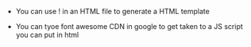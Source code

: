 * You can use ! in an HTML file to generate a HTML template

* You can tyoe font awesome CDN in google to get taken to a JS script you can put in html